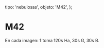 
  tipo: 'nebulosas',
  objeto: 'M42',
};

# M42

<Imagen
  src="registro/m42_20210121_img-20210121-wa0011-1.jpg"
  fecha="20210121"
/>

<Imagen
  src="registro/m42_20160126_m42f_re.jpg"
  fecha="20160126"
  desc="Nikon D90 sin modificar"
/>


<Imagen
  src="registro/m42_20160101_m42_20160101_i88.jpg"
  fecha="20160101"
  desc="Mosaico de dos imágenes"
/>

En cada imagen: 1 toma 120s Ha, 30s G, 30s B.